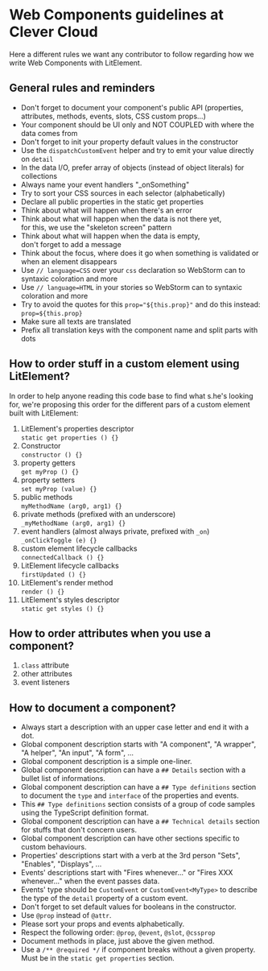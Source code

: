 
<Meta title="0. Welcome|Web components guidelines" />

# Web Components guidelines at Clever Cloud

Here a different rules we want any contributor to follow regarding how we write Web Components with LitElement.

## General rules and reminders

* Don't forget to document your component's public API (properties, attributes, methods, events, slots, CSS custom props...)
* Your component should be UI only and NOT COUPLED with where the data comes from
* Don't forget to init your property default values in the constructor
* Use the `dispatchCustomEvent` helper and try to emit your value directly on `detail`
* In the data I/O, prefer array of objects (instead of object literals) for collections
* Always name your event handlers "_onSomething"
* Try to sort your CSS sources in each selector (alphabetically)
* Declare all public properties in the static get properties
* Think about what will happen when there's an error
* Think about what will happen when the data is not there yet, <br/> for this, we use the "skeleton screen" pattern
* Think about what will happen when the data is empty, <br/> don't forget to add a message
* Think about the focus, where does it go when something is validated or when an element disappears
* Use `// language=CSS` over your `css` declaration so WebStorm can to syntaxic coloration and more
* Use `// language=HTML` in your stories so WebStorm can to syntaxic coloration and more
* Try to avoid the quotes for this `prop="${this.prop}"` and do this instead: `prop=${this.prop}`
* Make sure all texts are translated
* Prefix all translation keys with the component name and split parts with dots

## How to order stuff in a custom element using LitElement?

In order to help anyone reading this code base to find what s.he's looking for,
we're proposing this order for the different pars of a custom element built with LitElement:

1. LitElement's properties descriptor <br/> `static get properties () {}`
1. Constructor <br/> `constructor () {}`
1. property getters <br/> `get myProp () {}`
1. property setters <br/> `set myProp (value) {}`
1. public methods <br/> `myMethodName (arg0, arg1) {}`
1. private methods (prefixed with an underscore) <br/> `_myMethodName (arg0, arg1) {}`
1. event handlers (almost always private, prefixed with `_on`) <br/> `_onClickToggle (e) {}`
1. custom element lifecycle callbacks <br/> `connectedCallback () {}`
1. LitElement lifecycle callbacks <br/> `firstUpdated () {}`
1. LitElement's render method <br/> `render () {}`
1. LitElement's styles descriptor <br/> `static get styles () {}`

## How to order attributes when you use a component?

1. `class` attribute
1. other attributes
1. event listeners

## How to document a component?

* Always start a description with an upper case letter and end it with a dot.
* Global component description starts with "A component", "A wrapper", "A helper", "An input", "A form", ...
* Global component description is a simple one-liner.
* Global component description can have a `## Details` section with a bullet list of informations.
* Global component description can have a `## Type definitions` section to document the `type` and `interface` of the properties and events.
* This `## Type definitions` section consists of a group of code samples using the TypeScript definition format.
* Global component description can have a `## Technical details` section for stuffs that don't concern users.
* Global component description can have other sections specific to custom behaviours.
* Properties' descriptions start with a verb at the 3rd person "Sets", "Enables", "Displays", ...
* Events' descriptions start with "Fires whenever..." or "Fires XXX whenever..." when the event passes data.
* Events' type should be `CustomEvent` or `CustomEvent<MyType>` to describe the type of the `detail` property of a custom event.
* Don't forget to set default values for booleans in the constructor.
* Use `@prop` instead of `@attr`.
* Please sort your props and events alphabetically.
* Respect the following order: `@prop`, `@event`, `@slot`, `@cssprop`
* Document methods in place, just above the given method.
* Use a `/** @required */` if component breaks without a given property. Must be in the `static get properties` section.
